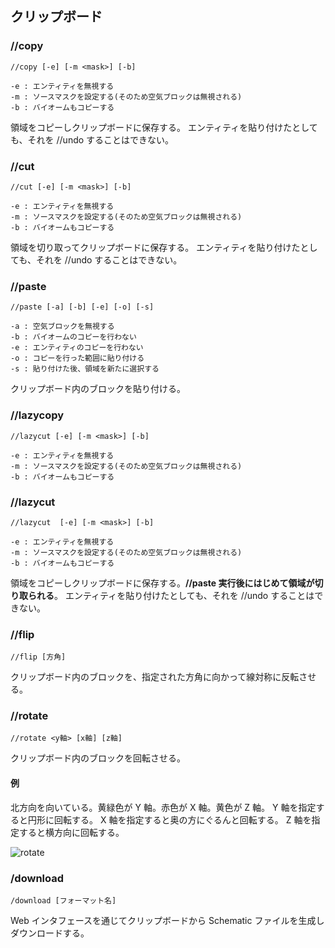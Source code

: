 ## クリップボード

### //copy

```command
//copy [-e] [-m <mask>] [-b]

-e : エンティティを無視する
-m : ソースマスクを設定する(そのため空気ブロックは無視される)
-b : バイオームもコピーする
```

領域をコピーしクリップボードに保存する。
エンティティを貼り付けたとしても、それを //undo することはできない。

### //cut

```command
//cut [-e] [-m <mask>] [-b]

-e : エンティティを無視する
-m : ソースマスクを設定する(そのため空気ブロックは無視される)
-b : バイオームもコピーする
```

領域を切り取ってクリップボードに保存する。
エンティティを貼り付けたとしても、それを //undo することはできない。

### //paste

```command
//paste [-a] [-b] [-e] [-o] [-s]

-a : 空気ブロックを無視する
-b : バイオームのコピーを行わない
-e : エンティティのコピーを行わない
-o : コピーを行った範囲に貼り付ける
-s : 貼り付けた後、領域を新たに選択する
```

クリップボード内のブロックを貼り付ける。

### //lazycopy

```command
//lazycut [-e] [-m <mask>] [-b]

-e : エンティティを無視する
-m : ソースマスクを設定する(そのため空気ブロックは無視される)
-b : バイオームもコピーする
```

### //lazycut

```command
//lazycut  [-e] [-m <mask>] [-b]

-e : エンティティを無視する
-m : ソースマスクを設定する(そのため空気ブロックは無視される)
-b : バイオームもコピーする
```

領域をコピーしクリップボードに保存する。**//paste 実行後にはじめて領域が切り取られる**。
エンティティを貼り付けたとしても、それを //undo することはできない。

### //flip

```command
//flip [方角]
```

クリップボード内のブロックを、指定された方角に向かって線対称に反転させる。

### //rotate

```command
//rotate <y軸> [x軸] [z軸]
```

クリップボード内のブロックを回転させる。

#### 例

北方向を向いている。黄緑色が Y 軸。赤色が X 軸。黄色が Z 軸。
Y 軸を指定すると円形に回転する。
X 軸を指定すると奥の方にぐるんと回転する。
Z 軸を指定すると横方向に回転する。

![rotate](https://i.imgur.com/LBKX54b.png)

### /download

```command
/download [フォーマット名]
```

Web インタフェースを通じてクリップボードから Schematic ファイルを生成しダウンロードする。
